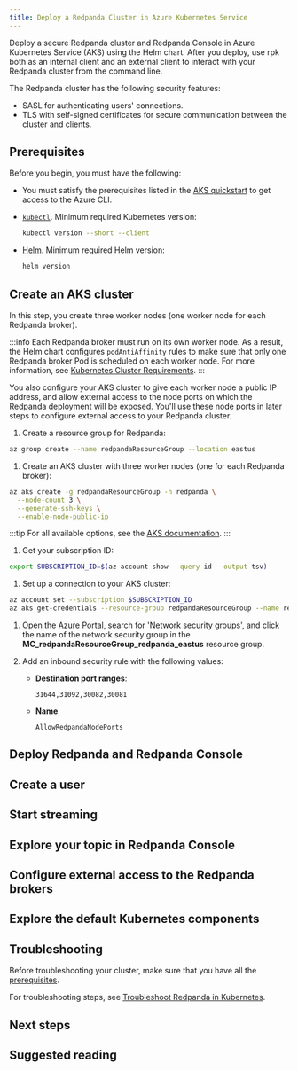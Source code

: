 ```yaml
---
title: Deploy a Redpanda Cluster in Azure Kubernetes Service
---
```


<head>
    <meta name="title" content="Deploy a Redpanda Cluster in Google Kubernetes Engine | Redpanda Docs"/>
    <meta name="description" content="Deploy a secure Redpanda cluster and Redpanda Console in Azure Kubernetes Service (AKS) using the Helm chart."/>
    <link rel="canonical" href="https://docs.redpanda.com/docs/deploy/deployment-option/self-hosted/kubernetes/aks-guide/" />
</head>


Deploy a secure Redpanda cluster and Redpanda Console in Azure Kubernetes Service (AKS) using the Helm chart. After you deploy, use rpk both as an internal client and an external client to interact with your Redpanda cluster from the command line.

The Redpanda cluster has the following security features:

- SASL for authenticating users' connections.
- TLS with self-signed certificates for secure communication between the cluster and clients.

<OperatorNote/>

## Prerequisites

Before you begin, you must have the following:

* You must satisfy the prerequisites listed in the [AKS quickstart](https://learn.microsoft.com/en-us/azure/aks/learn/quick-kubernetes-deploy-cli#prerequisites)
to get access to the Azure CLI.

* [`kubectl`](https://kubernetes.io/docs/tasks/tools/). Minimum required Kubernetes version: <Versions name="kubernetes"/>

  ```bash
  kubectl version --short --client
  ```

* [Helm](https://helm.sh/docs/intro/install/). Minimum required Helm version: <Versions name="helm"/>

  ```bash
  helm version
  ```

## Create an AKS cluster

In this step, you create three worker nodes (one worker node for each Redpanda broker).

:::info
Each Redpanda broker must run on its own worker node. As a result, the Helm chart configures `podAntiAffinity` rules to make sure that only one Redpanda broker Pod is scheduled on each worker node. For more information, see [Kubernetes Cluster Requirements](../kubernetes-cluster-requirements#number-of-worker-nodes).
:::

You also configure your AKS cluster to give each worker node a public IP address, and allow external access to the node ports on which the Redpanda deployment will be exposed. You'll use these node ports in later steps to configure external access to your Redpanda cluster.

1. Create a resource group for Redpanda:

  ```bash
  az group create --name redpandaResourceGroup --location eastus
  ```

1. Create an AKS cluster with three worker nodes (one for each Redpanda broker):

  ```bash
  az aks create -g redpandaResourceGroup -n redpanda \
    --node-count 3 \
    --generate-ssh-keys \
    --enable-node-public-ip
  ```

  :::tip
  For all available options, see the [AKS documentation](https://learn.microsoft.com/en-us/cli/azure/aks?view=azure-cli-latest#az-aks-create).
  :::

1. Get your subscription ID:

  ```bash
  export SUBSCRIPTION_ID=$(az account show --query id --output tsv)
  ```

1. Set up a connection to your AKS cluster:

  ```bash
  az account set --subscription $SUBSCRIPTION_ID
  az aks get-credentials --resource-group redpandaResourceGroup --name redpanda
  ```

1. Open the [Azure Portal](https://portal.azure.com/), search for 'Network security groups', and click the name of the network security group in the **MC_redpandaResourceGroup_redpanda_eastus** resource group.

1. Add an inbound security rule with the following values:

    - **Destination port ranges**:

      ```
      31644,31092,30082,30081
      ```

    - **Name** 

      ```
      AllowRedpandaNodePorts
      ```

## Deploy Redpanda and Redpanda Console

<DeployRedpanda/>

## Create a user

<CreateUser/>

## Start streaming

<StartStreaming/>

## Explore your topic in Redpanda Console

<ExploreTopics/>

## Configure external access to the Redpanda brokers

<ExternalAccessIntro/>

<ExternalAccessSteps/>

## Explore the default Kubernetes components

<DefaultComponents/>

## Troubleshooting

Before troubleshooting your cluster, make sure that you have all the [prerequisites](#prerequisites).

For troubleshooting steps, see [Troubleshoot Redpanda in Kubernetes](../../../../../manage/kubernetes/troubleshooting/troubleshoot).

## Next steps

<NextSteps/>

## Suggested reading

<SuggestedReading/>